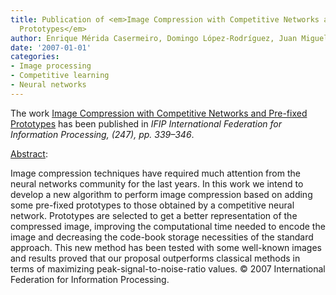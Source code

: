 ```yaml
---
title: Publication of <em>Image Compression with Competitive Networks and Pre-fixed
  Prototypes</em>
author: Enrique Mérida Casermeiro, Domingo López-Rodríguez, Juan Miguel Ortiz-de-Lazcano-Lobato
date: '2007-01-01'
categories:
- Image processing
- Competitive learning
- Neural networks
---
```


The work <u>Image Compression with Competitive Networks and Pre-fixed Prototypes</u> has been published in <em>IFIP International Federation for Information Processing, (247), <em>pp. 339&ndash;346</em></em>.

<u>Abstract</u>:


Image compression techniques have required much attention from the neural networks community for the last years. In this work we intend to develop a new algorithm to perform image compression based on adding some pre-fixed prototypes to those obtained by a competitive neural network. Prototypes are selected to get a better representation of the compressed image, improving the computational time needed to encode the image and decreasing the code-book storage necessities of the standard approach. This new method has been tested with some well-known images and results proved that our proposal outperforms classical methods in terms of maximizing peak-signal-to-noise-ratio values. © 2007 International Federation for Information Processing.

